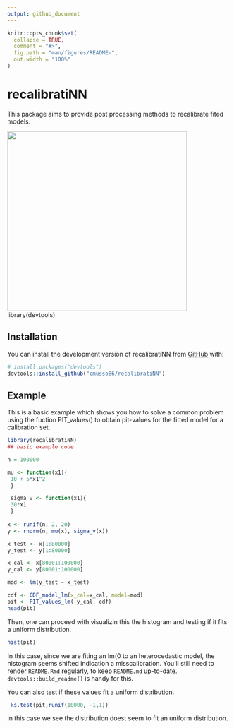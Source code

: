 ```yaml
---
output: github_document
---
```


<!-- README.md is generated from README.Rmd. Please edit that file -->

```r
knitr::opts_chunk$set(
  collapse = TRUE,
  comment = "#>",
  fig.path = "man/figures/README-",
  out.width = "100%"
)
```

# recalibratiNN

<!-- badges: start -->

<!-- badges: end -->

This package aims to provide post processing methods to recalibrate fited models.

![](man/figures/recalibratiNN.png){width="407"}library(devtools)

## Installation

You can install the development version of recalibratiNN from [GitHub](https://github.com/) with:

``` r
# install.packages("devtools")
devtools::install_github("cmusso86/recalibratiNN")
```

## Example

This is a basic example which shows you how to solve a common problem using the fuction PIT_values() to obtain pit-values for the fitted model for a calibration set.

```r
library(recalibratiNN)
## basic example code

n = 100000

mu <- function(x1){
 10 + 5*x1^2
 }

 sigma_v <- function(x1){
 30*x1
 }
 
x <- runif(n, 2, 20)
y <- rnorm(n, mu(x), sigma_v(x))

x_test <- x[1:80000]
y_test <- y[1:80000]

x_cal <- x[80001:100000]
y_cal <- y[80001:100000]

mod <- lm(y_test ~ x_test)

cdf <- CDF_model_lm(x_cal=x_cal, model=mod)
pit <- PIT_values_lm( y_cal, cdf)
head(pit)
```

Then, one can proceed with visualizin this the histogram and testing if it fits a uniform distribution.

```r
hist(pit)
```

In this case, since we are fiting an lm(0 to an heterocedastic model, the histogram seems shifted indication a misscalibration. You'll still need to render `README.Rmd` regularly, to keep `README.md` up-to-date. `devtools::build_readme()` is handy for this.

You can also test if these values fit a uniform distribution.

```r
 ks.test(pit,runif(10000, -1,1))
```

in this case we see the distribution doest seem to fit an uniform distribution.
